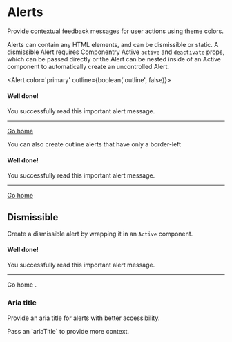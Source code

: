 
<Meta title='Components|Alert' component={Alert} title='Alerts' />

<ElementsProvider>

# Alerts

<div className='d-flex'>
  <p className='lead'>
    Provide contextual feedback messages for user actions using theme colors.
  </p>
</div>

Alerts can contain any HTML elements, and can be dismissible or static. A dismissible
Alert requires Componentry Active `active` and `deactivate` props, which can be passed
directly or the Alert can be nested inside of an Active component to automatically create
an uncontrolled Alert.

<Alert color='primary' outline={boolean('outline', false)}>
  <h4 className='alert-heading'>Well done!</h4>
  <p className='mb-0'>You successfully read this important alert message.</p>
  <hr className='hr' />
  <a href='#' className='a alert-link'>
    Go home
  </a>
</Alert>

You can also create outline alerts that have only a border-left

<Alert color='primary' outline>
  <h4 className='alert-heading'>Well done!</h4>
  <p className='mb-0'>You successfully read this important alert message.</p>
  <hr className='hr' />
  <a href='#' className='a alert-link'>
    Go home
  </a>
</Alert>

## Dismissible

Create a dismissible alert by wrapping it in an `Active` component.

<Active defaultActive>
  <Alert color='primary' dismissible>
    <h4 className='alert-heading'>Well done!</h4>
    <p className='mb-0'>You successfully read this important alert message.</p>
    <hr className='hr' />
    <Anchor href='#' className='alert-link'>
      Go home
    </Anchor>.
  </Alert>
</Active>

### Aria title

Provide an aria title for alerts with better accessibility.

<Alert color='primary' ariaTitle='Alert provides context on setting the aria title'>
  Pass an `ariaTitle` to provide more context.
</Alert>

</ElementsProvider>
